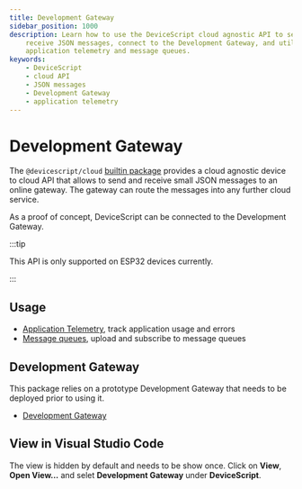 ```yaml
---
title: Development Gateway
sidebar_position: 1000
description: Learn how to use the DeviceScript cloud agnostic API to send and
    receive JSON messages, connect to the Development Gateway, and utilize
    application telemetry and message queues.
keywords:
    - DeviceScript
    - cloud API
    - JSON messages
    - Development Gateway
    - application telemetry
---
```


# Development Gateway

The `@devicescript/cloud` [builtin package](/developer/packages) provides a cloud agnostic device to cloud API
that allows to send and receive small JSON messages to an online gateway.
The gateway can route the messages into any further cloud service.

As a proof of concept, DeviceScript can be connected to the Development Gateway.

:::tip

This API is only supported on ESP32 devices currently.

:::

## Usage

-   [Application Telemetry](/developer/development-gateway/telemetry), track application usage and errors
-   [Message queues](/developer/development-gateway/messages), upload and subscribe to message queues

## Development Gateway

This package relies on a prototype Development Gateway that needs to be deployed prior to using it.

-   [Development Gateway](/developer/development-gateway/gateway)

## View in Visual Studio Code

The view is hidden by default and needs to be show once. Click on **View**, **Open View...** and selet
**Development Gateway** under **DeviceScript**.
